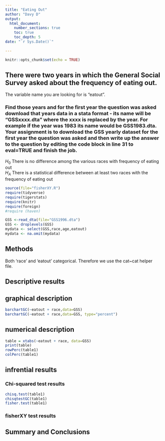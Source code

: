 ```yaml
---
title: "Eating Out"
author: "Davy D"
output: 
  html_document:
    number_sections: true
    toc: true
    toc_depth: 5
date: "`r Sys.Date()`"    
    
---
```


```r
knitr::opts_chunk$set(echo = TRUE)
```

## There were two years in which the General Social Survey asked about the frequency of eating out.

The variable name you are looking for is "eatout".


### Find those years and for the first year the question was asked download that years data in a stata format - its name will be "GSSxxxx.dta" where the xxxx is replaced by the year.  For example if the year was 1983 its name would be GSS1983.dta. Your assignment is to download the GSS yearly dataset for the first year the question was asked and then  write up the answer to the question by editing the  code block in line 31 to eval=TRUE and finish the job. 

$H_0$ There is no difference among the various races with frequency of eating out  
$H_A$ There is a statistical difference between at least two races with the frequency of eating out  


```r
source(file="fisherXY.R")
require(tidyverse)
require(tigerstats)
require(knitr)
require(foreign)
#require (haven)
```

```r
GSS <-read_dta(file="GSS1996.dta")
GSS <- droplevels(GSS)
mydata <- select(GSS,race,age,eatout)
mydata <- na.omit(mydata)
```

## Methods

Both 'race' and 'eatout' categorical. Therefore we use the cat~cat helper file. 

## Descriptive results

## graphical description

```r
barchartGC(~eatout + race,data=GSS)
barchartGC(~eatout + race,data=GSS, type="percent")

```
  
## numerical description

```r
table = xtabs(~eatout + race, data=GSS)
print(table)
rowPerc(table1)
colPerc(table1)
```



## infrential results

### Chi-squared test results

```r
chisq.test(table1)
chisqtestGC(table1)
fisher.test(table1)
```

### fisherXY test results

## Summary and Conclusions





